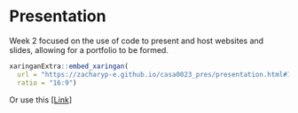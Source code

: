 # Presentation

Week 2 focused on the use of code to present and host websites and slides, allowing for a portfolio to be formed.


```r
xaringanExtra::embed_xaringan(
  url = "https://zacharyp-e.github.io/casa0023_pres/presentation.html#1",
  ratio = "16:9")
```


Or use this [\[Link\]](https://zacharyp-e.github.io/casa0023_pres/presentation.html#1)